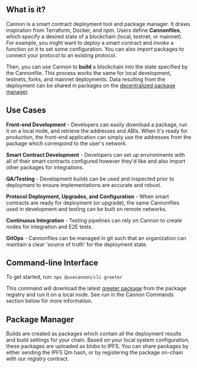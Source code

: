 ## What is it?

Cannon is a smart contract deployment tool and package manager. It draws inspiration from Terraform, Docker, and npm. Users define **Cannonfiles**, which specify a desired state of a blockchain (local, testnet, or mainnet). For example, you might want to _deploy_ a smart contract and _invoke_ a function on it to set some configuration. You can also _import_ packages to connect your protocol to an existing protocol.

Then, you can use Cannon to **build** a blockchain into the state specified by the Cannonfile. This process works the same for local development, testnets, forks, and mainnet deployments. Data resulting from the deployment can be shared in packages on the [decentralized package manager](/packages).

## Use Cases

**Front-end Development** - Developers can easily download a package, run it on a local node, and retrieve the addresses and ABIs. When it's ready for production, the front-end application can simply use the addresses from the package which correspond to the user's network.

**Smart Contract Development** - Developers can set up environments with all of their smart contracts configured however they'd like and also import other packages for integrations.

**QA/Testing** - Development builds can be used and inspected prior to deployment to ensure implementations are accurate and robust.

**Protocol Deployment, Upgrades, and Configuration** - When smart contracts are ready for deployment (or upgrade), the same Cannonfiles used in development and testing can be built on remote networks.

**Continuous Integration** - Testing pipelines can rely on Cannon to create nodes for integration and E2E tests.

**GitOps** - Cannonfiles can be managed in git such that an organization can maintain a clear 'source of truth' for the deployment state.

## Command-line Interface

To get started, run: `npx @usecannon/cli greeter`

This command will download the latest [greeter package](/packages/greeter) from the package registry and run it on a local node. See _run_ in the Cannon Commands section below for more information.

## Package Manager

Builds are created as packages which contain all the deployment results and build settings for your chain. Based on your local system configuration, these packages are uploaded as blobs to IPFS. You can share packages by either sending the IPFS Qm hash, or by registering the package on-chain with our registry contract.
